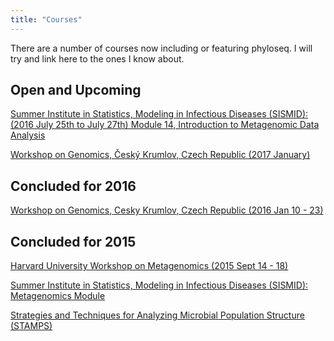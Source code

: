 ```yaml
---
title: "Courses"
---
```


There are a number of courses now including or featuring phyloseq. I will try and link here to the ones I know about.

## Open and Upcoming

[Summer Institute in Statistics, Modeling in Infectious Diseases (SISMID): (2016 July 25th to July 27th) Module 14, Introduction to Metagenomic Data Analysis](http://www.biostat.washington.edu/suminst/sismid2016/modules/MD1614)

[Workshop on Genomics, Český Krumlov, Czech Republic (2017 January)](http://evomics.org/workshops/workshop-on-genomics/)

## Concluded for 2016

[Workshop on Genomics, Cesky Krumlov, Czech Republic (2016 Jan 10 - 23)](http://evomics.org/workshops/workshop-on-genomics/2016-workshop-on-genomics-cesky-krumlov/)

## Concluded for 2015

[Harvard University Workshop on Metagenomics (2015 Sept 14 - 18)](http://evomics.org/workshops/harvard-university-workshops/2015-harvard-university-workshop-on-metagenomics/)

[Summer Institute in Statistics, Modeling in Infectious Diseases (SISMID): Metagenomics Module](http://www.biostat.washington.edu/suminst/sismid/modules)

[Strategies and Techniques for Analyzing Microbial Population Structure (STAMPS)](https://stamps.mbl.edu/index.php/Main_Page)

